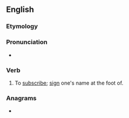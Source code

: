 ==English==

===Etymology===
{{prefix|en|under|sign}}

===Pronunciation===
* {{rhymes|aɪn|lang=en}}

===Verb===
{{en-verb}}

# To [[subscribe]]; [[sign]] one's name at the foot of.

===Anagrams===
* {{anagrams|en|a=deginnrsu|endurings|sundering|undersing}}